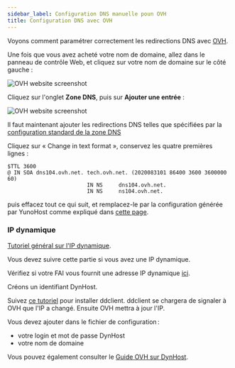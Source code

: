 ```yaml
---
sidebar_label: Configuration DNS manuelle poun OVH
title: Configuration DNS avec OVH
---
```


Voyons comment paramétrer correctement les redirections DNS avec [OVH](http://www.ovh.com).

Une fois que vous avez acheté votre nom de domaine, allez dans le panneau de contrôle Web, et cliquez sur votre nom de domaine sur le côté gauche :

![OVH website screenshot](/img/providers/ovh_control_panel.png?resize=800)

Cliquez sur l'onglet **Zone DNS**, puis sur **Ajouter une entrée** :

![OVH website screenshot](/img/providers/ovh_dns_zone.png?resize=800)

Il faut maintenant ajouter les redirections DNS telles que spécifiées par la [configuration standard de la zone DNS](/admin/get_started/post_install/dns_config)

Cliquez sur « Change in text format », conservez les quatre premières lignes :

```text
$TTL 3600
@ IN SOA dns104.ovh.net. tech.ovh.net. (2020083101 86400 3600 3600000 60)
                         IN NS     dns104.ovh.net.
                         IN NS     ns104.ovh.net.
```

puis effacez tout ce qui suit, et remplacez-le par la configuration générée par YunoHost comme expliqué dans [cette page](/admin/get_started/post_install/dns_config).

### IP dynamique

[Tutoriel général sur l'IP dynamique](/admin/tutorials/domains/dns_dynamicip).

Vous devez suivre cette partie si vous avez une IP dynamique.

Vérifiez si votre FAI vous fournit une adresse IP dynamique [ici](/admin/get_started/providers/isp/).

Créons un identifiant DynHost.

Suivez [ce tutoriel](http://blog.developpez.com/brutus/p6316/ubuntu/configurer_dynhost_ovh_avec_ddclient) pour installer ddclient.
ddclient se chargera de signaler à OVH que l'IP a changé. Ensuite OVH mettra à jour l'IP.

Vous devez ajouter dans le fichier de configuration :

- votre login et mot de passe DynHost
- votre nom de domaine

Vous pouvez également consulter le [Guide OVH sur DynHost](https://www.ovh.co.uk/g2024.hosting_dynhost).
